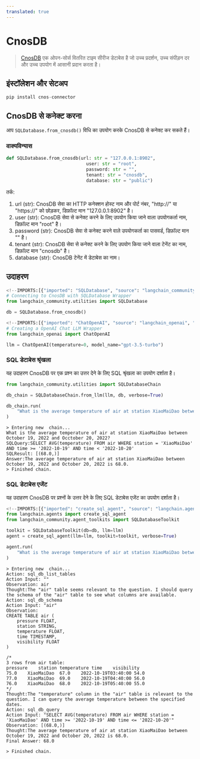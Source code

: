 ```yaml
---
translated: true
---
```


# CnosDB

> [CnosDB](https://github.com/cnosdb/cnosdb) एक ओपन-सोर्स वितरित टाइम सीरीज डेटाबेस है जो उच्च प्रदर्शन, उच्च संपीड़न दर और उच्च उपयोग में आसानी प्रदान करता है।

## इंस्टॉलेशन और सेटअप

```python
pip install cnos-connector
```

## CnosDB से कनेक्ट करना

आप `SQLDatabase.from_cnosdb()` विधि का उपयोग करके CnosDB से कनेक्ट कर सकते हैं।

### वाक्यविन्यास

```python
def SQLDatabase.from_cnosdb(url: str = "127.0.0.1:8902",
                              user: str = "root",
                              password: str = "",
                              tenant: str = "cnosdb",
                              database: str = "public")
```

तर्क:
1. url (str): CnosDB सेवा का HTTP कनेक्शन होस्ट नाम और पोर्ट नंबर, "http://" या "https://" को छोड़कर, डिफ़ॉल्ट मान "127.0.0.1:8902" है।
2. user (str): CnosDB सेवा से कनेक्ट करने के लिए उपयोग किया जाने वाला उपयोगकर्ता नाम, डिफ़ॉल्ट मान "root" है।
3. password (str): CnosDB सेवा से कनेक्ट करने वाले उपयोगकर्ता का पासवर्ड, डिफ़ॉल्ट मान "" है।
4. tenant (str): CnosDB सेवा से कनेक्ट करने के लिए उपयोग किया जाने वाला टेनेंट का नाम, डिफ़ॉल्ट मान "cnosdb" है।
5. database (str): CnosDB टेनेंट में डेटाबेस का नाम।

## उदाहरण

```python
<!--IMPORTS:[{"imported": "SQLDatabase", "source": "langchain_community.utilities", "docs": "https://api.python.langchain.com/en/latest/utilities/langchain_community.utilities.sql_database.SQLDatabase.html", "title": "CnosDB"}]-->
# Connecting to CnosDB with SQLDatabase Wrapper
from langchain_community.utilities import SQLDatabase

db = SQLDatabase.from_cnosdb()
```

```python
<!--IMPORTS:[{"imported": "ChatOpenAI", "source": "langchain_openai", "docs": "https://api.python.langchain.com/en/latest/chat_models/langchain_openai.chat_models.base.ChatOpenAI.html", "title": "CnosDB"}]-->
# Creating a OpenAI Chat LLM Wrapper
from langchain_openai import ChatOpenAI

llm = ChatOpenAI(temperature=0, model_name="gpt-3.5-turbo")
```

### SQL डेटाबेस श्रृंखला

यह उदाहरण CnosDB पर एक प्रश्न का उत्तर देने के लिए SQL श्रृंखला का उपयोग दर्शाता है।

```python
from langchain_community.utilities import SQLDatabaseChain

db_chain = SQLDatabaseChain.from_llm(llm, db, verbose=True)

db_chain.run(
    "What is the average temperature of air at station XiaoMaiDao between October 19, 2022 and Occtober 20, 2022?"
)
```

```shell
> Entering new  chain...
What is the average temperature of air at station XiaoMaiDao between October 19, 2022 and Occtober 20, 2022?
SQLQuery:SELECT AVG(temperature) FROM air WHERE station = 'XiaoMaiDao' AND time >= '2022-10-19' AND time < '2022-10-20'
SQLResult: [(68.0,)]
Answer:The average temperature of air at station XiaoMaiDao between October 19, 2022 and October 20, 2022 is 68.0.
> Finished chain.
```

### SQL डेटाबेस एजेंट

यह उदाहरण CnosDB पर प्रश्नों के उत्तर देने के लिए SQL डेटाबेस एजेंट का उपयोग दर्शाता है।

```python
<!--IMPORTS:[{"imported": "create_sql_agent", "source": "langchain.agents", "docs": "https://api.python.langchain.com/en/latest/agent_toolkits/langchain_community.agent_toolkits.sql.base.create_sql_agent.html", "title": "CnosDB"}, {"imported": "SQLDatabaseToolkit", "source": "langchain_community.agent_toolkits", "docs": "https://api.python.langchain.com/en/latest/agent_toolkits/langchain_community.agent_toolkits.sql.toolkit.SQLDatabaseToolkit.html", "title": "CnosDB"}]-->
from langchain.agents import create_sql_agent
from langchain_community.agent_toolkits import SQLDatabaseToolkit

toolkit = SQLDatabaseToolkit(db=db, llm=llm)
agent = create_sql_agent(llm=llm, toolkit=toolkit, verbose=True)
```

```python
agent.run(
    "What is the average temperature of air at station XiaoMaiDao between October 19, 2022 and Occtober 20, 2022?"
)
```

```shell
> Entering new  chain...
Action: sql_db_list_tables
Action Input: ""
Observation: air
Thought:The "air" table seems relevant to the question. I should query the schema of the "air" table to see what columns are available.
Action: sql_db_schema
Action Input: "air"
Observation:
CREATE TABLE air (
	pressure FLOAT,
	station STRING,
	temperature FLOAT,
	time TIMESTAMP,
	visibility FLOAT
)

/*
3 rows from air table:
pressure	station	temperature	time	visibility
75.0	XiaoMaiDao	67.0	2022-10-19T03:40:00	54.0
77.0	XiaoMaiDao	69.0	2022-10-19T04:40:00	56.0
76.0	XiaoMaiDao	68.0	2022-10-19T05:40:00	55.0
*/
Thought:The "temperature" column in the "air" table is relevant to the question. I can query the average temperature between the specified dates.
Action: sql_db_query
Action Input: "SELECT AVG(temperature) FROM air WHERE station = 'XiaoMaiDao' AND time >= '2022-10-19' AND time <= '2022-10-20'"
Observation: [(68.0,)]
Thought:The average temperature of air at station XiaoMaiDao between October 19, 2022 and October 20, 2022 is 68.0.
Final Answer: 68.0

> Finished chain.
```
